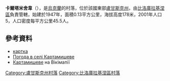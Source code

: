 {{coord|49|38|30|N|38|30|56|E|scale:100000|display=title}}

'''卡爾塔米舍韋'''（{{lang-uk|Картамишеве}}），是[[烏克蘭|烏克蘭]]的村落，位於該國東部[[盧甘斯克州|盧甘斯克州]]，由[[比洛庫拉基涅區|比洛庫拉基涅區]]負責管轄，始建於1947年，面積0.13平方公里，海拔高度178米，2001年人口5，人口密度每平方公里45.5人。

==參考資料==
* [http://w1.c1.rada.gov.ua/pls/z7502/A005?rdat1=01.01.2011&rf7571=17966 картка]{{dead link|date=2017年11月 |bot=InternetArchiveBot |fix-attempted=yes }}
* [http://weather.in.ua/ua/lyganskaja/10234 Погода в селі Картамишеве]{{Wayback|url=http://weather.in.ua/ua/lyganskaja/10234 |date=20161003061325 }}
* [http://wikimapia.org/19297285/uk/Картамишеве Картамишеве]{{Wayback|url=http://wikimapia.org/19297285/uk/%D0%9A%D0%B0%D1%80%D1%82%D0%B0%D0%BC%D0%B8%D1%88%D0%B5%D0%B2%D0%B5 |date=20161005065152 }} на Вікімапії

{{DEFAULTSORT:Картамишеве}}
[[Category:盧甘斯克州村落|Category:盧甘斯克州村落]]
[[Category:比洛庫拉基涅區村落|Category:比洛庫拉基涅區村落]]


{{Luhansk-geo-stub}}